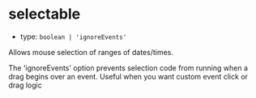
# selectable

- type: `boolean | 'ignoreEvents'`

Allows mouse selection of ranges of dates/times.

The 'ignoreEvents' option prevents selection code from running when a drag begins over an event. Useful when you want custom event click or drag logic

<Canvas>
  <Story id="props--selectable" />
</Canvas>
